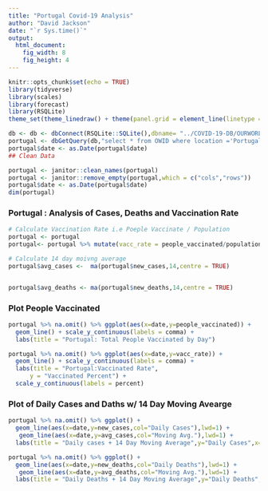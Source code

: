 ```yaml
---
title: "Portugal Covid-19 Analysis"
author: "David Jackson"
date: "`r Sys.time()`"
output: 
  html_document: 
    fig_width: 8
    fig_height: 4
---
```


```r
knitr::opts_chunk$set(echo = TRUE)
library(tidyverse)
library(scales)
library(forecast)
library(RSQLite)
theme_set(theme_linedraw() + theme(panel.grid = element_line(linetype = 'dashed')))
```

```r
db <- db <- dbConnect(RSQLite::SQLite(),dbname= "../COVID-19-DB/OURWORLD.sqlite3")
portugal <- dbGetQuery(db,"select * from OWID where location ='Portugal'")
portugal$date <- as.Date(portugal$date)
## Clean Data

portugal <- janitor::clean_names(portugal)
portugal <- janitor::remove_empty(portugal,which = c("cols","rows"))
portugal$date <- as.Date(portugal$date)
dim(portugal)
```

### Portugal : Analysis of Cases, Deaths and Vaccination Rate

```r
# Calculate Vaccination Rate i.e Poeple Vaccinate / Population
portugal <- portugal
portugal<- portugal %>% mutate(vacc_rate = people_vaccinated/population)
```
```r
# Calculate 14 day moivng average
portugal$avg_cases <-  ma(portugal$new_cases,14,centre = TRUE)


portugal$avg_deaths <- ma(portugal$new_deaths,14,centre = TRUE)
```

### Plot People Vaccinated 


```r
portugal %>% na.omit() %>% ggplot(aes(x=date,y=people_vaccinated)) +
  geom_line() + scale_y_continuous(labels = comma) +
  labs(title = "Portugal: Total People Vaccinated by Day")

```
```r
portugal %>% na.omit() %>% ggplot(aes(x=date,y=vacc_rate)) +
  geom_line() + scale_y_continuous(labels = comma) +
  labs(title = "Portugal:Vaccinated Rate",
      y = "Vaccinated Percent") +
  scale_y_continuous(labels = percent)

```

### Plot of Daily Cases and Daths w/ 14 Day Moving Avearge

```r
portugal %>% na.omit() %>% ggplot() +
  geom_line(aes(x=date,y=new_cases,col="Daily Cases"),lwd=1) +
   geom_line(aes(x=date,y=avg_cases,col="Moving Avg."),lwd=1) +
  labs(title = "Daily cases + 14 Day Moving Average",y="Daily Cases",x="Date")
```
```r
portugal %>% na.omit() %>% ggplot() +
  geom_line(aes(x=date,y=new_deaths,col="Daily Deaths"),lwd=1) +
   geom_line(aes(x=date,y=avg_deaths,col="Moving Avg."),lwd=1) +
  labs(title = "Daily Deaths + 14 Day Moving Average",y="Daily Deaths",x="Date")
```

